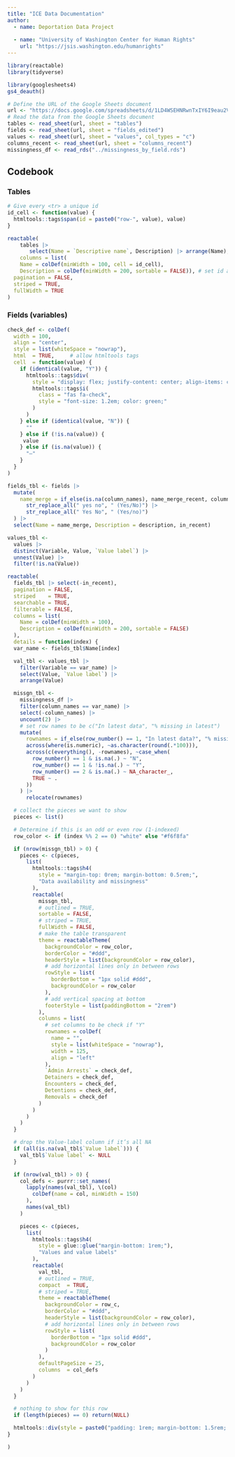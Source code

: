 ```yaml
---
title: "ICE Data Documentation"
author:
  - name: Deportation Data Project
    
  - name: "University of Washington Center for Human Rights"
    url: "https://jsis.washington.edu/humanrights"
---
```


```r
library(reactable)
library(tidyverse)

library(googlesheets4)
gs4_deauth()

# Define the URL of the Google Sheets document
url <- "https://docs.google.com/spreadsheets/d/1LD4WSEHNRwnTxIY6I9eau2VOqonOL0_MOhnIwknyzHQ/edit?gid=0#gid=0"
# Read the data from the Google Sheets document
tables <- read_sheet(url, sheet = "tables")
fields <- read_sheet(url, sheet = "fields_edited")
values <- read_sheet(url, sheet = "values", col_types = "c")
columns_recent <- read_sheet(url, sheet = "columns_recent")
missingness_df <- read_rds("../missingness_by_field.rds")
```

## Codebook

### Tables 

```r
# Give every <tr> a unique id
id_cell <- function(value) {
  htmltools::tags$span(id = paste0("row-", value), value)
}

reactable(
    tables |> 
       select(Name = `Descriptive name`, Description) |> arrange(Name),
    columns = list(
    Name = colDef(minWidth = 100, cell = id_cell),
    Description = colDef(minWidth = 200, sortable = FALSE)), # set id anchor for linking
  pagination = FALSE,
  striped = TRUE,
  fullWidth = TRUE
)
```

### Fields (variables)

```r
check_def <- colDef(
  width = 100,
  align = "center",
  style = list(whiteSpace = "nowrap"),
  html  = TRUE,     # allow htmltools tags
  cell  = function(value) {
    if (identical(value, "Y")) {
      htmltools::tags$div(
        style = "display: flex; justify-content: center; align-items: center;",
        htmltools::tags$i(
          class = "fas fa-check",
          style = "font-size: 1.2em; color: green;"
        )
      )
    } else if (identical(value, "N")) {
      ""
    } else if (!is.na(value)) {
     value
    } else if (is.na(value)) {
      "—"
    }
  }
)

fields_tbl <- fields |> 
  mutate(
    name_merge = if_else(is.na(column_names), name_merge_recent, column_names) |>
      str_replace_all(" yes no", " (Yes/No)") |> 
      str_replace_all(" Yes No", " (Yes/no)")
  ) |> 
  select(Name = name_merge, Description = description, in_recent)

values_tbl <-
  values |> 
  distinct(Variable, Value, `Value label`) |> 
  unnest(Value) |> 
  filter(!is.na(Value)) 

reactable(
  fields_tbl |> select(-in_recent), 
  pagination = FALSE,
  striped    = TRUE,
  searchable = TRUE,
  filterable = FALSE,
  columns = list(
    Name = colDef(minWidth = 100),
    Description = colDef(minWidth = 200, sortable = FALSE)
  ),
  details = function(index) {
  var_name <- fields_tbl$Name[index]

  val_tbl <- values_tbl |>
    filter(Variable == var_name) |>
    select(Value, `Value label`) |>
    arrange(Value)

  missgn_tbl <- 
    missingness_df |>
    filter(column_names == var_name) |>
    select(-column_names) |> 
    uncount(2) |> 
    # set row names to be c("In latest data", "% missing in latest")
    mutate(
      rownames = if_else(row_number() == 1, "In latest data?", "% missing"),
      across(where(is.numeric), ~as.character(round(.*100))),
      across(c(everything(), -rownames), ~case_when(
        row_number() == 1 & is.na(.) ~ "N",
        row_number() == 1 & !is.na(.) ~ "Y",
        row_number() == 2 & is.na(.) ~ NA_character_,
        TRUE ~ .
      ))
    ) |> 
      relocate(rownames)

  # collect the pieces we want to show
  pieces <- list()

  # Determine if this is an odd or even row (1-indexed)
  row_color <- if (index %% 2 == 0) "white" else "#f6f8fa"

  if (nrow(missgn_tbl) > 0) {
    pieces <- c(pieces,
      list(
        htmltools::tags$h4(
          style = "margin-top: 0rem; margin-bottom: 0.5rem;",
          "Data availability and missingness"
        ),
        reactable(
          missgn_tbl, 
          # outlined = TRUE, 
          sortable = FALSE,
          # striped = TRUE,
          fullWidth = FALSE,
          # make the table transparent
          theme = reactableTheme(
            backgroundColor = row_color,
            borderColor = "#ddd",
            headerStyle = list(backgroundColor = row_color),
            # add horizontal lines only in between rows
            rowStyle = list(
              borderBottom = "1px solid #ddd",
              backgroundColor = row_color
            ),
            # add vertical spacing at bottom
            footerStyle = list(paddingBottom = "2rem")
          ),
          columns = list(
            # set columns to be check if "Y"
            rownames = colDef(
              name = "",
              style = list(whiteSpace = "nowrap"),
              width = 125,
              align = "left"
            ),
            `Admin Arrests` = check_def,
            Detainers = check_def,
            Encounters = check_def,
            Detentions = check_def,
            Removals = check_def
          )
        )
      )
    )
  }

  # drop the Value-label column if it’s all NA
  if (all(is.na(val_tbl$`Value label`))) {
    val_tbl$`Value label` <- NULL
  }

  if (nrow(val_tbl) > 0) {
    col_defs <- purrr::set_names(
      lapply(names(val_tbl), \(col)
        colDef(name = col, minWidth = 150)
      ),
      names(val_tbl)
    )

    pieces <- c(pieces,
      list(
        htmltools::tags$h4(
          style = glue::glue("margin-bottom: 1rem;"),
          "Values and value labels"
        ),
        reactable(
          val_tbl,
          # outlined = TRUE,
          compact  = TRUE,
          # striped = TRUE,
          theme = reactableTheme(
            backgroundColor = row_c,
            borderColor = "#ddd",
            headerStyle = list(backgroundColor = row_color),
            # add horizontal lines only in between rows
            rowStyle = list(
              borderBottom = "1px solid #ddd",
              backgroundColor = row_color
            )
          ),
          defaultPageSize = 25,
          columns  = col_defs
        )
      )
    )
  }

  # nothing to show for this row
  if (length(pieces) == 0) return(NULL)

  htmltools::div(style = paste0("padding: 1rem; margin-bottom: 1.5rem; background-color: ", row_color, ";"), htmltools::tagList(pieces))
}

)
```